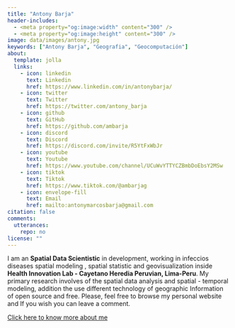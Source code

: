 ```yaml
---
title: "Antony Barja"
header-includes:
  - <meta property="og:image:width" content="300" />
  - <meta property="og:image:height" content="300" />
image: data/images/antony.jpg
keywords: ["Antony Barja", "Geografia", "Geocomputación"]
about:
  template: jolla
  links:
    - icon: linkedin
      text: Linkedin
      href: https://www.linkedin.com/in/antonybarja/
    - icon: twitter
      text: Twitter
      href: https://twitter.com/antony_barja
    - icon: github
      text: GitHub
      href: https://github.com/ambarja
    - icon: discord
      text: Discord
      href: https://discord.com/invite/R5YtFxWbJr
    - icon: youtube
      text: Youtube  
      href: https://www.youtube.com/channel/UCuWvYTTYCZBmbDoEbsY2MSw
    - icon: tiktok
      text: Tiktok
      href: https://www.tiktok.com/@ambarjag        
    - icon: envelope-fill
      text: Email
      href: mailto:antonymarcosbarja@gmail.com
citation: false
comments: 
  utterances: 
    repo: no
license: ""
---
```


<style>
p.subtitle {
    margin-top: -0.25em;
    margin-bottom: 0.5em;
    text-align: center;
}
div.quarto-about-jolla .about-sep {
    width: 0%;
}
b, strong {
    font-weight: bold;
}
</style>

I am an **Spatial Data Scientistic** in development, working in infeccios diseases spatial modeling , spatial statistic and geovisualization inside <b>Health Innovation Lab - Cayetano Heredia Peruvian, Lima-Peru</b>. My primary research involves of the spatial data analysis and spatial - temporal modeling, addition the use different technology of geographic Information of open source and free. Please, feel free to browse my personal website and If you wish you can leave a comment.

[Click here to know more about me](https://ambarja.github.io/data/about/about.html)